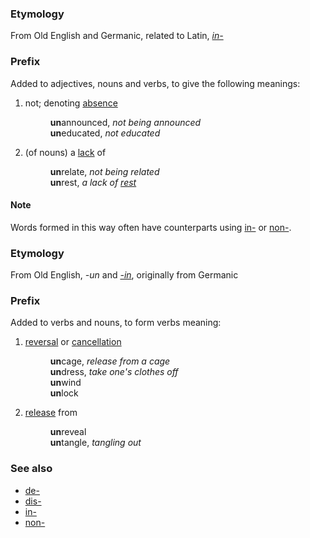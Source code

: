 ===Etymology===
From Old English and Germanic, related to Latin, ''[[in-]]''

===Prefix===
Added to adjectives, nouns and verbs, to give the following meanings:
#not; denoting [[absence]]
#:'''un'''announced, ''not being announced''
#:'''un'''educated, ''not educated''
#(of nouns) a [[lack]] of
#:'''un'''relate, ''not being related''
#:'''un'''rest, ''a lack of [[rest]]''

====Note====
Words formed in this way often have counterparts using [[in-]] or [[non-]].

===Etymology===
From Old English, ''-un'' and ''[[-in]]'', originally from Germanic

===Prefix===
Added to verbs and nouns, to form verbs meaning:
#[[reversal]] or [[cancel|cancellation]]
#:'''un'''cage, ''release from a cage''
#:'''un'''dress, ''take one's clothes off''
#:'''un'''wind
#:'''un'''lock
#[[release]] from
#:'''un'''reveal
#:'''un'''tangle, ''tangling out''

===See also===
*[[de-]]
*[[dis-]]
*[[in-]]
*[[non-]]